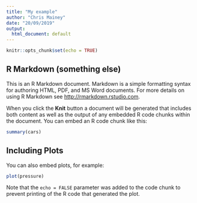 ```yaml
---
title: "My example"
author: "Chris Mainey"
date: "20/09/2019"
output:
  html_document: default
---
```


```r
knitr::opts_chunk$set(echo = TRUE)
```

## R Markdown (something else)

This is an R Markdown document. Markdown is a simple formatting syntax for authoring HTML, PDF, and MS Word documents. For more details on using R Markdown see <http://rmarkdown.rstudio.com>.

When you click the **Knit** button a document will be generated that includes both content as well as the output of any embedded R code chunks within the document. You can embed an R code chunk like this:

```r
summary(cars)
```

## Including Plots

You can also embed plots, for example:

```r
plot(pressure)
```

Note that the `echo = FALSE` parameter was added to the code chunk to prevent printing of the R code that generated the plot.
